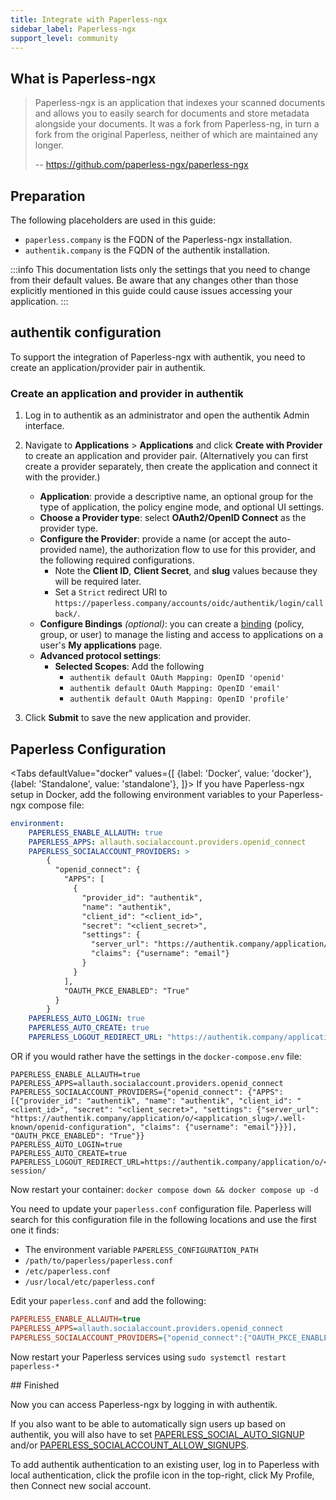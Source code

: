 ```yaml
---
title: Integrate with Paperless-ngx
sidebar_label: Paperless-ngx
support_level: community
---
```


## What is Paperless-ngx

> Paperless-ngx is an application that indexes your scanned documents and allows you to easily search for documents and store metadata alongside your documents. It was a fork from Paperless-ng, in turn a fork from the original Paperless, neither of which are maintained any longer.
>
> -- https://github.com/paperless-ngx/paperless-ngx

## Preparation

The following placeholders are used in this guide:

- `paperless.company` is the FQDN of the Paperless-ngx installation.
- `authentik.company` is the FQDN of the authentik installation.

:::info
This documentation lists only the settings that you need to change from their default values. Be aware that any changes other than those explicitly mentioned in this guide could cause issues accessing your application.
:::

## authentik configuration

To support the integration of Paperless-ngx with authentik, you need to create an application/provider pair in authentik.

### Create an application and provider in authentik

1. Log in to authentik as an administrator and open the authentik Admin interface.
2. Navigate to **Applications** > **Applications** and click **Create with Provider** to create an application and provider pair. (Alternatively you can first create a provider separately, then create the application and connect it with the provider.)
    - **Application**: provide a descriptive name, an optional group for the type of application, the policy engine mode, and optional UI settings.
    - **Choose a Provider type**: select **OAuth2/OpenID Connect** as the provider type.
    - **Configure the Provider**: provide a name (or accept the auto-provided name), the authorization flow to use for this provider, and the following required configurations.
        - Note the **Client ID**, **Client Secret**, and **slug** values because they will be required later.
        - Set a `Strict` redirect URI to `https://paperless.company/accounts/oidc/authentik/login/callback/`.
    - **Configure Bindings** _(optional)_: you can create a [binding](/docs/add-secure-apps/flows-stages/bindings/) (policy, group, or user) to manage the listing and access to applications on a user's **My applications** page.
    - **Advanced protocol settings**:
        - **Selected Scopes**: Add the following
            - `authentik default OAuth Mapping: OpenID 'openid'`
            - `authentik default OAuth Mapping: OpenID 'email'`
            - `authentik default OAuth Mapping: OpenID 'profile'`

3. Click **Submit** to save the new application and provider.

## Paperless Configuration


<Tabs
  defaultValue="docker"
  values={[
    {label: 'Docker', value: 'docker'},
    {label: 'Standalone', value: 'standalone'},
  ]}>
  <TabItem value="docker">
If you have Paperless-ngx setup in Docker, add the following environment variables to your Paperless-ngx compose file:

```yaml
environment:
    PAPERLESS_ENABLE_ALLAUTH: true
    PAPERLESS_APPS: allauth.socialaccount.providers.openid_connect
    PAPERLESS_SOCIALACCOUNT_PROVIDERS: >
        {
          "openid_connect": {
            "APPS": [
              {
                "provider_id": "authentik",
                "name": "authentik",
                "client_id": "<client_id>",
                "secret": "<client_secret>",
                "settings": {
                  "server_url": "https://authentik.company/application/o/<application_slug>/.well-known/openid-configuration",
                  "claims": {"username": "email"}
                }
              }
            ],
            "OAUTH_PKCE_ENABLED": "True"
          }
        }
    PAPERLESS_AUTO_LOGIN: true
    PAPERLESS_AUTO_CREATE: true
    PAPERLESS_LOGOUT_REDIRECT_URL: "https://authentik.company/application/o/<application_slug>/end-session/"
```

OR if you would rather have the settings in the `docker-compose.env` file:

```env
PAPERLESS_ENABLE_ALLAUTH=true
PAPERLESS_APPS=allauth.socialaccount.providers.openid_connect
PAPERLESS_SOCIALACCOUNT_PROVIDERS={"openid_connect": {"APPS": [{"provider_id": "authentik", "name": "authentik", "client_id": "<client_id>", "secret": "<client_secret>", "settings": {"server_url": "https://authentik.company/application/o/<application_slug>/.well-known/openid-configuration", "claims": {"username": "email"}}}], "OAUTH_PKCE_ENABLED": "True"}}
PAPERLESS_AUTO_LOGIN=true
PAPERLESS_AUTO_CREATE=true
PAPERLESS_LOGOUT_REDIRECT_URL=https://authentik.company/application/o/<application_slug>/end-session/
```

Now restart your container:
`docker compose down && docker compose up -d`

  </TabItem>
  <TabItem value="standalone">

You need to update your `paperless.conf` configuration file. Paperless will search for this configuration file in the following locations and use the first one it finds:

- The environment variable `PAPERLESS_CONFIGURATION_PATH`
- `/path/to/paperless/paperless.conf`
- `/etc/paperless.conf`
- `/usr/local/etc/paperless.conf`

Edit your `paperless.conf` and add the following:

```ini
PAPERLESS_ENABLE_ALLAUTH=true
PAPERLESS_APPS=allauth.socialaccount.providers.openid_connect
PAPERLESS_SOCIALACCOUNT_PROVIDERS={"openid_connect":{"OAUTH_PKCE_ENABLED":true,"APPS":[{"provider_id":"authentik","name":"authentik","client_id":"<Client ID>","secret":"<Client Secret>","settings":{"server_url":"https://authentik.company/application/o/paperless/.well-known/openid-configuration"}}]}}
```

Now restart your Paperless services using `sudo systemctl restart paperless-*`

  </TabItem>
</Tabs>
## Finished

Now you can access Paperless-ngx by logging in with authentik.

If you also want to be able to automatically sign users up based on authentik, you will also have to set [PAPERLESS_SOCIAL_AUTO_SIGNUP](https://docs.paperless-ngx.com/configuration/#PAPERLESS_SOCIAL_AUTO_SIGNUP) and/or [PAPERLESS_SOCIALACCOUNT_ALLOW_SIGNUPS](https://docs.paperless-ngx.com/configuration/#PAPERLESS_SOCIALACCOUNT_ALLOW_SIGNUPS).

To add authentik authentication to an existing user, log in to Paperless with local authentication, click the profile icon in the top-right, click My Profile, then Connect new social account.
